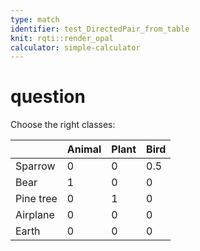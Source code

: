 ---
type: match
identifier: test_DirectedPair_from_table
knit: rqti::render_opal
calculator: simple-calculator 
---

# question

Choose the right classes:

|         | Animal |Plant|Bird|
|---------|--------|-----|----|
|Sparrow  | 0      |0    |0.5 | 
|Bear     | 1      |0    |0   | 
|Pine tree| 0      |1    |0   |
|Airplane | 0      |0    |0   | 
|Earth    | 0      |0    |0   |
